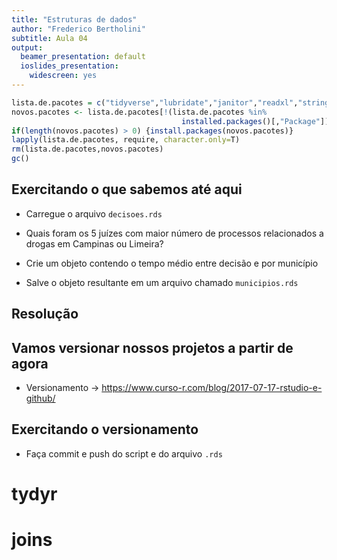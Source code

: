 ```yaml
---
title: "Estruturas de dados"
author: "Frederico Bertholini"
subtitle: Aula 04
output:
  beamer_presentation: default
  ioslides_presentation: 
    widescreen: yes
---
```



```r

lista.de.pacotes = c("tidyverse","lubridate","janitor","readxl","stringr") # escreva a lista de pacotes
novos.pacotes <- lista.de.pacotes[!(lista.de.pacotes %in%
                                      installed.packages()[,"Package"])]
if(length(novos.pacotes) > 0) {install.packages(novos.pacotes)}
lapply(lista.de.pacotes, require, character.only=T)
rm(lista.de.pacotes,novos.pacotes)
gc()
```

## Exercitando o que sabemos até aqui

- Carregue o arquivo `decisoes.rds`

- Quais foram os 5 juízes com maior número de processos relacionados a drogas em Campinas ou Limeira?

- Crie um objeto contendo o tempo médio entre decisão e por município

- Salve o objeto resultante em um arquivo chamado `municipios.rds`

## Resolução



## Vamos versionar nossos projetos a partir de agora

- Versionamento -> <https://www.curso-r.com/blog/2017-07-17-rstudio-e-github/>

## Exercitando o versionamento

- Faça commit e push do script e do arquivo `.rds` 

# tydyr



# joins
